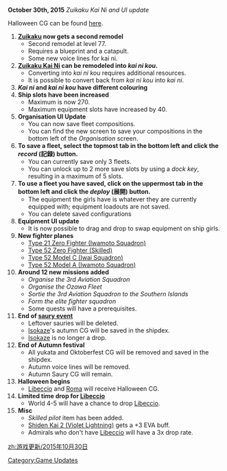 {{UpdateBar
|PrevDate = October 9th
|PrevYear = 2015
|NextDate = November 18
|NextYear = 2015
}}
'''October 30th, 2015''' ''Zuikaku Kai Ni and UI update''

Halloween CG can be found [[Seasonal/Halloween 2015|here]].

# '''[[Zuikaku]] now gets a second remodel'''
#*Second remodel at level 77.
#*Requires a blueprint and a catapult.
#*Some new voice lines for kai ni.
#'''[[Zuikaku|Zuikaku Kai Ni]] can be remodeled into ''kai ni kou''.'''
#*Converting into ''kai ni kou'' requires additional resources.
#*It is possible to convert back from ''kai ni kou'' into ''kai ni''.
#'''''Kai ni'' and ''kai ni kou'' have different colouring'''
#'''Ship slots have been increased'''
#*Maximum is now 270.
#*Maximum equipment slots have increased by 40.
#'''Organisation UI Update'''
#*You can now save fleet compositions.
#*You can find the new screen to save your compositions in the bottom left of the ''Organisation'' screen.
#'''To save a fleet, select the topmost tab in the bottom left and click the ''record'' (記録) button.'''
#*You can currently save only 3 fleets.
#*You can unlock up to 2 more save slots by using a ''dock key'', resulting in a maximum  of 5 slots. 
#'''To use a fleet you have saved, click on the uppermost tab in the bottom left and click the ''deploy'' (展開) button.'''
#*The equipment the girls have is whatever they are currently equipped with; equipment loadouts are not saved.
#*You can delete saved configurations
#'''Equipment UI update'''
#*It is now possible to drag and drop to swap equipment on ship girls.
#'''New fighter planes'''
#*[[Type 21 Zero Fighter (Iwamoto Squadron)]]
#*[[Type 52 Zero Fighter (Skilled)]]
#*[[Type 52 Model C (Iwai Squadron)]]
#*[[Type 52 Model A (Iwamoto Squadron)]]
#'''Around 12 new missions added'''
#*''Organise the 3rd Aviation Squadron''
#*''Organise the Ozawa Fleet''
#*''Sortie the 3rd Aviation Squadron to the Southern Islands''
#*''Form the elite fighter squadron''
#*Some quests will have a prerequisites.
#'''End of [[Seasonal/Saury 2015|saury event]]'''
#*Leftover sauries will be deleted.
#*[[Isokaze]]'s autumn CG will be saved in the shipdex.
#*[[Isokaze]] is no longer a drop.
#'''End of Autumn festival'''
#*All yukata and Oktoberfest CG will be removed and saved in the shipdex.
#*Autumn voice lines will be removed.
#*Autumn Saury CG will remain.
#'''Halloween begins'''
#*[[Libeccio]] and [[Roma]] will receive Halloween CG.
#'''Limited time drop for [[Libeccio]]'''
#*World 4-5 will have a chance to drop [[Libeccio]].
#'''Misc'''
#*''Skilled pilot'' item has been added.
#*[[Shiden Kai 2 (Violet Lightning)]] gets a +3 EVA buff.
#*Admirals who don't have [[Libeccio]] will have a 3x drop rate.

[[Category:Game Updates]]
[[zh:游戏更新/2015年10月30日]]